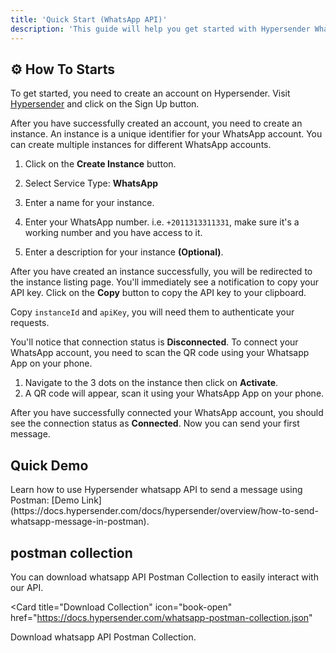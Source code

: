 ```yaml
---
title: 'Quick Start (WhatsApp API)'
description: 'This guide will help you get started with Hypersender WhatsApp API and send your first message.'
---
```


## ⚙️ How To Starts

<Steps>
<Step title="Create an account">

To get started, you need to create an account on Hypersender. Visit [Hypersender](https://app.hypersender.com/login) and click on the Sign Up button.


</Step>

<Step title="Create an Instance">

After you have successfully created an account, you need to create an instance. An instance is a unique identifier for your WhatsApp account. You can create multiple instances for different WhatsApp accounts.

1. Click on the **Create Instance** button.

2. Select Service Type: **WhatsApp**

3. Enter a name for your instance.

4. Enter your WhatsApp number. i.e. `+2011313311331`, make sure it's a working number and you have access to it.

5. Enter a description for your instance **(Optional)**.

</Step>

<Step title="Copy API Key">

After you have created an instance successfully, you will be redirected to the instance listing page. You'll immediately see a notification to copy your API key. Click on the **Copy** button to copy the API key to your clipboard.

Copy `instanceId` and `apiKey`, you will need them to authenticate your requests.

</Step>

<Step title="Connect your WhatsApp Account">

You'll notice that connection status is **Disconnected**. To connect your WhatsApp account, you need to scan the QR code using your Whatsapp App on your phone.

1. Navigate to the 3 dots on the instance then click on **Activate**.
2. A QR code will appear, scan it using your WhatsApp App on your phone.

</Step>

<Step title="Send your first message">

After you have successfully connected your WhatsApp account, you should see the connection status as **Connected**. Now you can send your first message.

</Step>

</Steps>

## Quick Demo

<Tip>
Learn how to use Hypersender whatsapp API to send a message using Postman: [Demo Link](https://docs.hypersender.com/docs/hypersender/overview/how-to-send-whatsapp-message-in-postman).
</Tip>

## postman collection
You can download whatsapp API Postman Collection to easily interact with our API.

<Card
title="Download Collection"
icon="book-open"
href="https://docs.hypersender.com/whatsapp-postman-collection.json"
>
  Download whatsapp API Postman Collection.
</Card>

